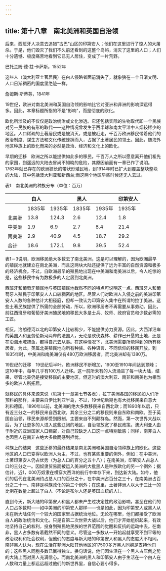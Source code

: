 ```yaml
---
---
---
```

title: 第十八章　南北美洲和英国自治领
---



后来，西班牙人决意去追猎"古巴"山区的印第安人；他们在这里进行了惊人的大屠杀。于是，他们毁灭了我们不久前还看到的这整个岛屿，消灭了这里的人口；人们十分遗憾、极度痛苦地看到它已无人居住，变成了一片荒野。

巴托兰姆·德·拄·卡萨斯，1552年

这些人（澳大利亚土著居民）在白人侵略者面前消失了，就象狼在一个日渐文明、人口日渐稠密的国度里绝迹一样。

詹姆斯·斯蒂芬，1841年

19世纪，欧洲对南北美洲和英国自治领的影响比它对亚洲和非洲的影响深远得多。因此，本章标题所指的不是"影响"，而是彻底的欧化。

欧化所涉及的不仅仅是政治统治或文化渗透。它还包括实际的生物取代即一个民族对另一民族的有形的取代——这种情况曾发生于西半球和南太平洋中人烟较稀少的地区。人口稀疏的土著居民或是被消灭，或是被赶走，千百万欧洲移民带着他们的政治制度、谋生方法和文化传统蜂拥而入，占据了土著居民的领土。因此，随海外地区种族上的欧化而来的必然是政治、经济和文化上的欧化。

早期的迁移　欧洲之所以能提供如此多的移民，千百万人之所以愿意离开他们祖先的家园，到遥远的大陆去冒尚不知晓的危险，其原因前面有一章已作了说明。1763年就已存在的欧洲狭长的带状形殖民地，到1914年时已扩大到覆盖整块整块的大陆，其中包括澳大利亚和新西兰;而这两个地区早些时候还无人去过。

表1　南北美洲的种族分布（单位：百万）

|     | 白人  |     | 黑人  |     | 印第安人 |
| --- | --- | --- | --- | --- | --- |
|     | 1835年 | 1935年 | 1835年 | 1935年 | 1935年 |
| 北美洲 | 13.8 | 124.3 | 2.6 | 12.4 | 1.8 |
| 中美洲 | 1.9 | 6.9 | 2.7 | 8.4 | 21.4 |
| 南美洲 | 2.9 | 40.9 | 4.5 | 18.7 | 29.2 |
| 合计  | 18.6 | 172.1 | 9.8 | 39.5 | 52.4 |

表1－3说明，欧洲移民绝大多数去了南北美洲。这是可以理解的，因为欧洲最早的殖民地就建立在南北美洲，而且这两块大陆还提供了远为丰富的自然资源和极多的经济机会。不过，自欧洲最早的殖民地出现在中美洲和南美洲以后，令人吃惊的是，这些移民中有为数极多的人定居到北美洲。

西班牙和葡萄牙殖民地与英国殖民地截然不同的特点可说明这一点。西班牙人和葡萄牙人殖民于印第安人人口较稠密的地区。尽管人们对欧洲人入侵之前的美洲印第安人人数的各种估计大相径庭，但却一致认为印第安人集中在所谓的拉丁美洲。这些土著民族提供了所需的全部劳动，所以，欧洲移居者不再需要从事劳动。因此，前往西班牙和葡萄牙美洲殖民地的移民大多是士兵、牧师、政府官员和少数必需的工匠。

相反，洛朗德河以北的印第安人比较稀少，不能提供劳力资源。因此，大西洋沿岸的英国人和圣劳伦斯河两岸的法国人，无论是砍伐森林、耕作已开垦的土地，还是在沿海水域捕鱼，都得自己去从事。在这种情况下，北美洲需要所能得到的所有移居者，为此，英属北美殖民地向所有种族、各种语言、不同信仰的移民开放。到1835年时，中美洲和南美洲仅有480万欧洲移居者，而北美洲却有1380万。

19世纪的迁移　19世纪后半叶。欧洲移民不断增加，1900至1910年间达到顶峰；这10年中，每年几乎有100万人迁移。这一前所未有的人流涌进了每一块大陆，结果，尽管北美仍是接受移民的主要地区，但这时的澳大利亚、南非和南美也为相当多的欧洲人所拓居。

就移民的具体来源来说（见第十一章第七节各表），拉丁美洲各国的移民如人们所预料的那样，主要来自伊比利亚半岛，不过，19世纪后期也有大批移民来自意大利和德国。1890年以前，北美洲的绝大多数移民来自西北欧；而1890年以后，只有近三分之一的移民来自西北欧，其余三分之二的移民则来自东欧和南欧。至于英国自治领，移民来源却受到限制，主要来自不列颠群岛。然而，第一次世界大战以后，为了让更多的人进入这些辽阔的地区，自治领放宽了移民政策。澳大利亚人由于附近的亚洲国家人口稠密，对自己较缺乏人口这一点特别敏感；同样，南非白人也因黑人在南非占绝大多数而感到担忧。

种族上的结果　这些迁移的最终结果是南北美洲和英国自治领种族上的欧化。这些地区的人口已变得以欧洲人为主，不过，也有某些重要的例外，例如：在中美洲，土著印第安人仍占优势（为总人口的百分之五十八）；在南美洲，印第安人占总人口的三分之一。因奴隶贸易而被运入美洲的大批黑人是种族欧化的另一个例外；据估计，近1，000万奴隶在横穿大西洋的航行中幸存下来，到达新大陆。如今，他们的后代在北美洲约占总人口的百分之十，在中美洲占百分之三十，在南美洲占百分之二十一。南非是种族政化的第三个例外；在这里，土著非洲人以大于三比一的比例在数量上超过了白人（不论是布尔人还是英国血统的人）。

直到今天，新大陆的印第安人和黑人都未产生过决定性的政治影响，甚至在他们的人口占多数时——如中美洲的印第安人那样——也是如此，因为印第安人或黑人从未在新大陆任何一个较大的国家里占据统治地位。无论在哪里，他们都接受了欧洲白人的政治统治和文化。只是自第二次世界大战以后，他们才开始组织起来，有效地坚持自己的权利，投身到殖民地民族的世界范围的觉醒和反抗的运动中去。在南非，黑人占多数有着截然不同的意义。尽管这一多数从一开始起就享受不到平等的政治权利和社会权利，但他们的态度与新大陆的印第安人和黑人的态度大不相同。南非黑人认为，现在生活在非洲大陆其他地区的17500多万黑人同胞是支持他们的；这些黑人同胞多数已赢得独立。换句话说，他们因生活在一个黑人占压倒之势的大陆上而对黑人充满信心。而南北美洲的黑人和印第安人由于生活在一个白人在人数和力量上都远远超过他们的新世界里，自信心要小得多。